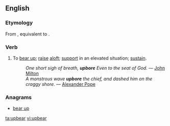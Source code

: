 ==English==

===Etymology===
From {{etyl|enm}} {{term|upberen|lang=enm}}, equivalent to {{prefix|up|bear}}.

===Verb===
{{en-verb|upbears|upbearing|upbore|'''[[upborne]]''' or '''[[upbore]]'''}}

# {{transitive}} To [[bear up]]; [[raise]] [[aloft]]; [[support]] in an elevated situation; [[sustain]]. 
#: ''One short sigh of breath, '''upbore''' Even to the seat of God.'' &mdash; [[w:John Milton|John Milton]]
#: ''A monstrous wave '''upbore''' the chief, and dashed him on the craggy shore.'' &mdash; [[w:Alexander Pope|Alexander Pope]]

===Anagrams===
* [[bear up#English|bear up]]

[[ta:upbear]]
[[vi:upbear]]